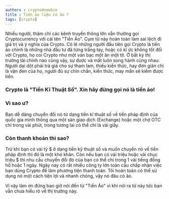 ```yaml
---
authors : crypto4newbie
title : Tiền ảo liệu có ảo ?
tags: [crypto]
---
```



Nhiều người, thậm chí các kênh truyền thông lớn vẫn thường gọi <Highlight color="#25c2a0">Cryptocurrency</Highlight> với cái tên "Tiền Ảo". 
Cụm từ này hoàn toàn làm sai lệch đi giá trị và ý nghĩa của Crypto. 
Có lẽ những người đầu tiên gọi Crypto là tiền ảo chính là những nhà đầu tư đã từng trắng tay, hoặc có kí ức không tốt đối với Crypto, họ coi Crypto như một ván bạc một ăn một tịt. 
Ở bất kỳ thị trường tài chính nào cũng vậy, sự được và mất luôn song hành cùng nhau: Người dại dột phải trả giá cho sự tham lam, thiếu kiến thức, hay đơn giản chỉ là vận đen của họ, người đủ sự chín chắn, kiến thức, may mắn sẽ kiếm được tiền. 

### Crypto là "Tiền Kĩ Thuật Số". Xin hãy đừng gọi nó là tiền ảo! 

### Vì sao ư?

Bạn dễ dàng chuyển đổi nó từ dạng tiền kĩ thuật số về tiền pháp định của quốc gia mình thông qua một sàn giao dịch (Exchange) hoặc một chợ OTC chỉ trong vài phút, trong tương lai có thể chỉ là vài giây. 

### Còn thanh khoản thì sao?

Trừ khi bạn có vài tỷ $ ở dạng tiền kỹ thuật số và muốn chuyển nó về tiền pháp định thì đó là một khó khăn. Còn nếu bạn có vài triệu hoặc vài chục triệu $ thì nhu cầu chuyển đổi đó của bạn có thể chỉ trong 1 vài tiếng đồng hồ hoặc 1 ngày. 
Ngày nay có rất nhiều công ty lớn toàn cầu chấp nhận việc bạn dùng Crypto để làm phương tiện thanh toán. Tôi hoàn toàn có thể sử dụng nó một cách tiện lợi và nhanh chóng, vậy nó đâu có ảo.

Vì vậy làm ơn đừng bao giờ nói đến từ "Tiền Ảo" vì khi nói ra từ này tức bạn vẫn chưa hiểu rõ về thị trường này.